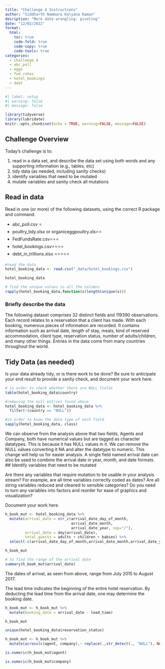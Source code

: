```yaml
---
title: "Challenge 4 Instructions"
author: "Siddharth Nammara Kalyana Raman"
desription: "More data wrangling: pivoting"
date: "12/02/2022"
format:
  html:
    toc: true
    code-fold: true
    code-copy: true
    code-tools: true
categories:
  - challenge_4
  - abc_poll
  - eggs
  - fed_rates
  - hotel_bookings
  - debt
---
```


```r
#| label: setup
#| warning: false
#| message: false

library(tidyverse)
library(lubridate)
knitr::opts_chunk$set(echo = TRUE, warning=FALSE, message=FALSE)
```

## Challenge Overview

Today's challenge is to:

1)  read in a data set, and describe the data set using both words and any supporting information (e.g., tables, etc)
2)  tidy data (as needed, including sanity checks)
3)  identify variables that need to be mutated
4)  mutate variables and sanity check all mutations

## Read in data

Read in one (or more) of the following datasets, using the correct R package and command.

-   abc_poll.csv ⭐
-   poultry_tidy.xlsx or organiceggpoultry.xls⭐⭐
-   FedFundsRate.csv⭐⭐⭐
-   hotel_bookings.csv⭐⭐⭐⭐
-   debt_in_trillions.xlsx ⭐⭐⭐⭐⭐

```r
#read the data
hotel_booking_data <- read.csv("_data/hotel_bookings.csv")

hotel_booking_data

```
```r
# find the unique values in all the columns
rapply(hotel_booking_data,function(x)length(unique(x)))

```
### Briefly describe the data

The following dataset comprises 32 distinct fields and 119390 observations. Each record relates to a reservation that a client has made. With each booking, numerous pieces of information are recorded. It contains information such as arrival date, length of stay, meals, kind of reserved accommodation, client type, reservation status, number of adults/children, and many other things. Entries in the data come from many countries throughout the world.

## Tidy Data (as needed)

Is your data already tidy, or is there work to be done? Be sure to anticipate your end result to provide a sanity check, and document your work here.
```r
# in order to check whether there are NULL fields
table(hotel_booking_data$country)
```


```r
#removing the null entries found above
hotel_booking_data <- hotel_booking_data %>% 
  filter(!(country == "NULL"))

```

```r
#in order to know the data type of each field
sapply(hotel_booking_data, class)
```

We can observe from the analysis above that two fields, Agents and Company, both have numerical values but are tagged as character datatypes. This is because it has NULL values in it. We can remove the NULL values converting it NA and alter the datatype to numeric. This change will help us for easier analysis. A single field named arrival date can also be used to combine the arrival date in year, month, and date formats.
## Identify variables that need to be mutated

Are there any variables that require mutation to be usable in your analysis stream? For example, are all time variables correctly coded as dates? Are all string variables reduced and cleaned to sensible categories? Do you need to turn any variables into factors and reorder for ease of graphics and visualization?

Document your work here.

```r
h_book_mut <- hotel_booking_data %>% 
  mutate(arrival_date = str_c(arrival_date_day_of_month,
                              arrival_date_month,
                              arrival_date_year, sep="/"),
         arrival_date = dmy(arrival_date),
         total_guests = adults + children + babies) %>% 
  select(-c(arrival_date_day_of_month,arrival_date_month,arrival_date_year))

h_book_mut

```
```r
# to find the range of the arrival date
summary(h_book_mut$arrival_date)
```

The dates of arrival, as seen from above, range from July 2015 to August 2017.

The lead time indicates the beginning of the entire hotel reservation. By deducting the lead time from the arrival date, one may determine the booking date.

```r
h_book_mut <- h_book_mut %>%
  mutate(booking_date = arrival_date - lead_time)

h_book_mut
```
```r
unique(hotel_booking_data$reservation_status)
```

```r
h_book_mut <- h_book_mut %>%
  mutate(across(c(agent, company),~ replace(.,str_detect(., "NULL"), NA))) %>% mutate_at(vars(agent, company),as.numeric)

is.numeric(h_book_mut$agent)
```
```r
is.numeric(h_book_mut$company)
```